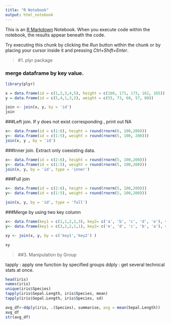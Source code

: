 ```yaml
---
title: "R Notebook"
output: html_notebook
---
```


This is an [R Markdown](http://rmarkdown.rstudio.com) Notebook. When you execute code within the notebook, the results appear beneath the code. 

Try executing this chunk by clicking the *Run* button within the chunk or by placing your cursor inside it and pressing *Ctrl+Shift+Enter*. 

>#1. plyr package

### merge dataframe by key value.

```r
library(plyr)

x = data.frame(id = c(1,2,3,4,5), height = c(160, 171, 173, 162, 165))
y = data.frame(id = c(5,4,1,3,2), weight = c(55, 73, 60, 57, 80))

join <- join(x, y, by = 'id')
join

```
###Left join.
If y does not exist corresponding , print out NA
```r
x<- data.frame(id = c(1:6), height = round(rnorm(6, 100,200)))
y<- data.frame(id = c(1:5), weight = round(rnorm(5, 100, 200)))
join(x, y , by = 'id')

```
###Inner join.
Extract only coexisting data.
```r
x<- data.frame(id = c(2:6), height = round(rnorm(5, 100,200)))
y<- data.frame(id = c(1:5), weight = round(rnorm(5, 100,200)))
join(x, y, by = 'id', type = 'inner')

```

###Full join

```r
x<- data.frame(id = c(2:6), height = round(rnorm(5, 100,200)))
y<- data.frame(id = c(1:5), weight = round(rnorm(5, 100,200)))

join(x, y, by = 'id', type = 'full')

```
###Merge by using two key column

```r
x<- data.frame(key1 = c(1,1,2,2,3), key2= c('a', 'b', 'c', 'd', 'e'), val1 = c(10,20,30,40,50) )
y<- data.frame(key1 = c(3,2,2,1,1), key2= c('e', 'd', 'c', 'b', 'a'), val1 = c(500,400,300,200,100))

xy <- join(x, y, by = c('key1','key2') )

xy
```
>##3. Manipulation by Group

tapply : apply one function by specified groups
ddply : get several technical stats at once.

```r
head(iris)
names(iris)
unique(iris$Species)
tapply(iris$Sepal.Length, iris$Species, mean)
tapply(iris$Sepal.Length, iris$Species, sd)
```
```r

avg_df<-ddply(iris, .(Species), summarise, avg = mean(Sepal.Length))
avg_df
str(avg_df)


```

